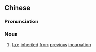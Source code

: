 {{also|夙缘}}
==Chinese==
{{zh-forms|s=夙缘}}

===Pronunciation===
{{zh-pron
|m=sùyuán
|cat=n
}}

===Noun===
{{zh-noun}}

# [[fate]] [[inherited]] [[from]] [[previous]] [[incarnation]]